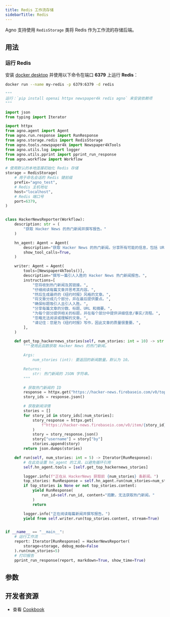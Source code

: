 ```yaml
---
title: Redis 工作流存储
sidebarTitle: Redis
---
```


Agno 支持使用 `RedisStorage` 类将 Redis 作为工作流的存储后端。

## 用法

### 运行 Redis

安装 [docker desktop](https://docs.docker.com/desktop/install/mac-install/) 并使用以下命令在端口 **6379** 上运行 **Redis**：

```bash
docker run --name my-redis -p 6379:6379 -d redis
```

```python redis_storage_for_workflow.py
"""
运行：`pip install openai httpx newspaper4k redis agno` 来安装依赖项
"""

import json
from typing import Iterator

import httpx
from agno.agent import Agent
from agno.run.response import RunResponse
from agno.storage.redis import RedisStorage
from agno.tools.newspaper4k import Newspaper4kTools
from agno.utils.log import logger
from agno.utils.pprint import pprint_run_response
from agno.workflow import Workflow

# 使用默认的本地连接初始化 Redis 存储
storage = RedisStorage(
    # 用于命名会话的 Redis 键前缀
    prefix="agno_test",
    # Redis 主机地址
    host="localhost",
    # Redis 端口号
    port=6379,
)


class HackerNewsReporter(Workflow):
    description: str = (
        "获取 Hacker News 的热门新闻并撰写报告。"
    )

    hn_agent: Agent = Agent(
        description="获取 Hacker News 的热门新闻。分享所有可能的信息，包括 URL、分数、标题和摘要（如果可用）。",
        show_tool_calls=True,
    )

    writer: Agent = Agent(
        tools=[Newspaper4kTools()],
        description="撰写一篇引人入胜的 Hacker News 热门新闻报告。",
        instructions=[
            "您将收到热门新闻及其链接。",
            "仔细阅读每篇文章并思考其内容。",
            "然后生成最终的《纽约时报》风格的文章。",
            "将文章分成几个部分，并在最后提供要点。",
            "确保标题吸引人且引人入胜。",
            "分享每篇文章的分数、标题、URL 和摘要。",
            "为每个部分提供相关的标题，并在每个部分中提供详细信息/事实/流程。",
            "忽略无法阅读或理解的文章。",
            "请记住：您是为《纽约时报》写作，因此文章的质量很重要。",
        ],
    )

    def get_top_hackernews_stories(self, num_stories: int = 10) -> str:
        """使用此函数获取 Hacker News 的热门新闻。

        Args:
            num_stories (int): 要返回的新闻数量。默认为 10。

        Returns:
            str: 热门新闻的 JSON 字符串。
        """

        # 获取热门新闻的 ID
        response = httpx.get("https://hacker-news.firebaseio.com/v0/topstories.json")
        story_ids = response.json()

        # 获取新闻详情
        stories = []
        for story_id in story_ids[:num_stories]:
            story_response = httpx.get(
                f"https://hacker-news.firebaseio.com/v0/item/{story_id}.json"
            )
            story = story_response.json()
            story["username"] = story["by"]
            stories.append(story)
        return json.dumps(stories)

    def run(self, num_stories: int = 5) -> Iterator[RunResponse]:
        # 在此处设置 hn_agent 的工具，以避免循环引用
        self.hn_agent.tools = [self.get_top_hackernews_stories]

        logger.info(f"正在从 HackerNews 获取前 {num_stories} 条新闻。")
        top_stories: RunResponse = self.hn_agent.run(num_stories=num_stories)
        if top_stories is None or not top_stories.content:
            yield RunResponse(
                run_id=self.run_id, content="抱歉，无法获取热门新闻。"
            )
            return

        logger.info("正在阅读每篇新闻并撰写报告。")
        yield from self.writer.run(top_stories.content, stream=True)


if __name__ == "__main__":
    # 运行工作流
    report: Iterator[RunResponse] = HackerNewsReporter(
        storage=storage, debug_mode=False
    ).run(num_stories=5)
    # 打印报告
    pprint_run_response(report, markdown=True, show_time=True)
```

## 参数

<Snippet file="storage-redis-params.mdx" />

## 开发者资源

- 查看 [Cookbook](https://github.com/agno-agi/agno/blob/main/cookbook/storage/redis_storage/redis_storage_for_workflow.py)